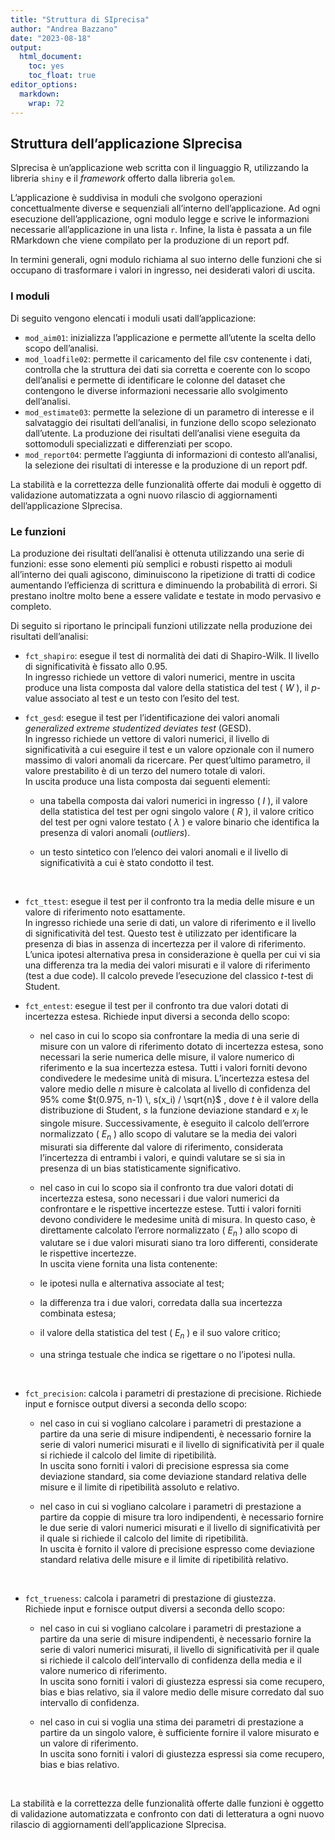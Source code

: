 ```yaml
---
title: "Struttura di SIprecisa"
author: "Andrea Bazzano"
date: "2023-08-18"
output: 
  html_document: 
    toc: yes
    toc_float: true
editor_options: 
  markdown: 
    wrap: 72
---
```


## Struttura dell'applicazione SIprecisa

SIprecisa è un'applicazione web scritta con il linguaggio R, utilizzando
la libreria `shiny` e il *framework* offerto dalla libreria `golem`.

L'applicazione è suddivisa in moduli che svolgono operazioni
concettualmente diverse e sequenziali all'interno dell'applicazione. Ad
ogni esecuzione dell'applicazione, ogni modulo legge e scrive le
informazioni necessarie all'applicazione in una lista `r`. Infine, la
lista è passata a un file RMarkdown che viene compilato per la
produzione di un report pdf.

In termini generali, ogni modulo richiama al suo interno delle funzioni
che si occupano di trasformare i valori in ingresso, nei desiderati
valori di uscita.

### I moduli

Di seguito vengono elencati i moduli usati dall'applicazione:

-   `mod_aim01`: inizializza l'applicazione e permette all'utente la
    scelta dello scopo dell'analisi.
-   `mod_loadfile02`: permette il caricamento del file csv contenente i
    dati, controlla che la struttura dei dati sia corretta e coerente
    con lo scopo dell'analisi e permette di identificare le colonne del
    dataset che contengono le diverse informazioni necessarie allo
    svolgimento dell'analisi.
-   `mod_estimate03`: permette la selezione di un parametro di interesse
    e il salvataggio dei risultati dell'analisi, in funzione dello scopo
    selezionato dall'utente. La produzione dei risultati dell'analisi
    viene eseguita da sottomoduli specializzati e differenziati per
    scopo.
-   `mod_report04`: permette l'aggiunta di informazioni di contesto
    all'analisi, la selezione dei risultati di interesse e la produzione
    di un report pdf.

La stabilità e la correttezza delle funzionalità offerte dai moduli è
oggetto di validazione automatizzata a ogni nuovo rilascio di
aggiornamenti dell'applicazione SIprecisa.

### Le funzioni

La produzione dei risultati dell'analisi è ottenuta utilizzando una
serie di funzioni: esse sono elementi più semplici e robusti rispetto ai
moduli all'interno dei quali agiscono, diminuiscono la ripetizione di
tratti di codice aumentando l'efficienza di scrittura e diminuendo la
probabilità di errori. Si prestano inoltre molto bene a essere validate
e testate in modo pervasivo e completo.

Di seguito si riportano le principali funzioni utilizzate nella
produzione dei risultati dell'analisi:

-   `fct_shapiro`: esegue il test di normalità dei dati di Shapiro-Wilk.
    Il livello di significatività è fissato allo 0.95.\
    In ingresso richiede un vettore di valori numerici, mentre in uscita
    produce una lista composta dal valore della statistica del test (
    $W$ ), il $p$-value associato al test e un testo con l'esito del
    test.

-   `fct_gesd`: esegue il test per l'identificazione dei valori anomali
    *generalized extreme studentized deviates test* (GESD).\
    In ingresso richiede un vettore di valori numerici, il livello di
    significatività a cui eseguire il test e un valore opzionale con il
    numero massimo di valori anomali da ricercare. Per quest'ultimo
    parametro, il valore prestabilito è di un terzo del numero totale di
    valori.\
    In uscita produce una lista composta dai seguenti elementi:

    -   una tabella composta dai valori numerici in ingresso ( $I$ ), il
        valore della statistica del test per ogni singolo valore ( $R$
        ), il valore critico del test per ogni valore testato (
        $\lambda$ ) e valore binario che identifica la presenza di
        valori anomali (*outliers*).
    -   un testo sintetico con l'elenco dei valori anomali e il livello
        di significatività a cui è stato condotto il test.
        
        <br />
        

-   `fct_ttest`: esegue il test per il confronto tra la media delle
    misure e un valore di riferimento noto esattamente.\
    In ingresso richiede una serie di dati, un valore di riferimento e
    il livello di significatività del test. Questo test è utilizzato per
    identificare la presenza di bias in assenza di incertezza per il
    valore di riferimento. L'unica ipotesi alternativa presa in
    considerazione è quella per cui vi sia una differenza tra la media
    dei valori misurati e il valore di riferimento (test a due code). Il
    calcolo prevede l'esecuzione del classico $t$-test di Student.

-   `fct_entest`: esegue il test per il confronto tra due valori dotati
    di incertezza estesa. Richiede input diversi a seconda dello scopo:

    -   nel caso in cui lo scopo sia confrontare la media di una serie
        di misure con un valore di riferimento dotato di incertezza
        estesa, sono necessari la serie numerica delle misure, il valore
        numerico di riferimento e la sua incertezza estesa. Tutti i
        valori forniti devono condivedere le medesime unità di misura.
        L'incertezza estesa del valore medio delle $n$ misure è
        calcolata al livello di confidenza del 95% come $t(0.975,                     n-1) \, s(x_i) / \sqrt{n}$ , dove $t$ è il valore della distribuzione di
        Student, $s$ la funzione deviazione standard e $x_i$ le singole
        misure. Successivamente, è eseguito il calcolo dell'errore
        normalizzato ( $E_n$ ) allo scopo di valutare se la media dei
        valori misurati sia differente dal valore di riferimento,
        considerata l'incertezza di entrambi i valori, e quindi valutare
        se si sia in presenza di un bias statisticamente significativo.
    -   nel caso in cui lo scopo sia il confronto tra due valori dotati
        di incertezza estesa, sono necessari i due valori numerici da
        confrontare e le rispettive incertezze estese. Tutti i valori
        forniti devono condividere le medesime unità di misura. In
        questo caso, è direttamente calcolato l'errore normalizzato (
        $E_n$ ) allo scopo di valutare se i due valori misurati siano
        tra loro differenti, considerate le rispettive incertezze.\
        In uscita viene fornita una lista contenente:
    -   le ipotesi nulla e alternativa associate al test;
    -   la differenza tra i due valori, corredata dalla sua incertezza
        combinata estesa;
    -   il valore della statistica del test ( $E_n$ ) e il suo valore
        critico;
    -   una stringa testuale che indica se rigettare o no l'ipotesi
        nulla.
        
        <br />
        
-   `fct_precision`: calcola i parametri di prestazione di precisione.
    Richiede input e fornisce output diversi a seconda dello scopo:

    -   nel caso in cui si vogliano calcolare i parametri di prestazione
        a partire da una serie di misure indipendenti, è necessario
        fornire la serie di valori numerici misurati e il livello di
        significatività per il quale si richiede il calcolo del limite
        di ripetibilità.\
        In uscita sono forniti i valori di precisione espressa sia come
        deviazione standard, sia come deviazione standard relativa delle
        misure e il limite di ripetibilità assoluto e relativo.
    -   nel caso in cui si vogliano calcolare i parametri di prestazione
        a partire da coppie di misure tra loro indipendenti, è
        necessario fornire le due serie di valori numerici misurati e il
        livello di significatività per il quale si richiede il calcolo
        del limite di ripetibilità.\
        In uscita è fornito il valore di precisione espresso come
        deviazione standard relativa delle misure e il limite di
        ripetibilità relativo.
        
        <br />
        
-   `fct_trueness`: calcola i parametri di prestazione di giustezza.\
    Richiede input e fornisce output diversi a seconda dello scopo:

    -   nel caso in cui si vogliano calcolare i parametri di prestazione
        a partire da una serie di misure indipendenti, è necessario
        fornire la serie di valori numerici misurati, il livello di
        significatività per il quale si richiede il calcolo
        dell'intervallo di confidenza della media e il valore numerico
        di riferimento.\
        In uscita sono forniti i valori di giustezza espressi sia come
        recupero, bias e bias relativo, sia il valore medio delle misure
        corredato dal suo intervallo di confidenza.
    -   nel caso in cui si voglia una stima dei parametri di prestazione
        a partire da un singolo valore, è sufficiente fornire il valore
        misurato e un valore di riferimento.\
        In uscita sono forniti i valori di giustezza espressi sia come
        recupero, bias e bias relativo.
        
        <br />


La stabilità e la correttezza delle funzionalità offerte dalle funzioni
è oggetto di validazione automatizzata e confronto con dati di
letteratura a ogni nuovo rilascio di aggiornamenti dell'applicazione
SIprecisa.
